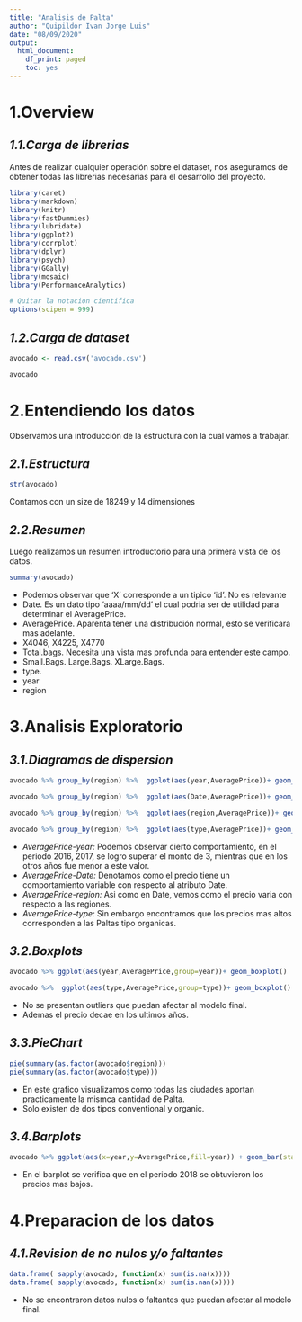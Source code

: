 ```yaml
---
title: "Analisis de Palta"
author: "Quipildor Ivan Jorge Luis"
date: "08/09/2020"
output:
  html_document:
    df_print: paged
    toc: yes
---
```

# **1.Overview**
## *1.1.Carga de librerias* 

Antes de realizar cualquier operación sobre el dataset, nos aseguramos de obtener todas las librerias necesarias para el desarrollo del proyecto.
```r

library(caret)
library(markdown)
library(knitr)
library(fastDummies)
library(lubridate)
library(ggplot2)
library(corrplot)
library(dplyr)
library(psych)
library(GGally)
library(mosaic)
library(PerformanceAnalytics)

# Quitar la notacion cientifica
options(scipen = 999)
```

## *1.2.Carga de dataset*
```r
avocado <- read.csv('avocado.csv')

avocado
```

# **2.Entendiendo los datos**
Observamos una introducción de la estructura con la cual vamos a trabajar.

## *2.1.Estructura*
```r
str(avocado)
```
Contamos con un size de 18249 y 14 dimensiones

## *2.2.Resumen*
Luego realizamos un resumen introductorio para una primera vista de los datos.
```r
summary(avocado)
```


- Podemos observar que 'X' corresponde a un tipico 'id'. No es relevante
- Date. Es un dato tipo 'aaaa/mm/dd' el cual podria ser de utilidad para determinar el AveragePrice.
- AveragePrice. Aparenta tener una distribución normal, esto se verificara mas adelante.
- X4046, X4225, X4770
- Total.bags. Necesita una vista mas profunda para entender este campo.
- Small.Bags. Large.Bags. XLarge.Bags.
- type.
- year
- region

# **3.Analisis Exploratorio**

## *3.1.Diagramas de dispersion*

```r


avocado %>% group_by(region) %>%  ggplot(aes(year,AveragePrice))+ geom_jitter()

avocado %>% group_by(region) %>%  ggplot(aes(Date,AveragePrice))+ geom_jitter()

avocado %>% group_by(region) %>%  ggplot(aes(region,AveragePrice))+ geom_jitter()

avocado %>% group_by(region) %>%  ggplot(aes(type,AveragePrice))+ geom_jitter()

```

- *AveragePrice-year:* Podemos observar cierto comportamiento, en el periodo 2016, 2017, se logro superar el monto de 3, mientras que en los otros años fue menor a este valor.
- *AveragePrice-Date:* Denotamos como el precio tiene un comportamiento variable con respecto al atributo Date.
- *AveragePrice-region:* Asi como en Date, vemos como el precio varia con respecto a las regiones. 
- *AveragePrice-type:* Sin embargo encontramos que los precios mas altos corresponden a las Paltas tipo organicas. 

## *3.2.Boxplots* 
```r

avocado %>% ggplot(aes(year,AveragePrice,group=year))+ geom_boxplot()

avocado %>%  ggplot(aes(type,AveragePrice,group=type))+ geom_boxplot()

```

- No se presentan outliers que puedan afectar al modelo final.
- Ademas el precio decae en los ultimos años.

## *3.3.PieChart*
```r

pie(summary(as.factor(avocado$region)))
pie(summary(as.factor(avocado$type)))
```

- En este grafico visualizamos como todas las ciudades aportan practicamente la mismca cantidad de Palta.
- Solo existen de dos tipos conventional y organic.


## *3.4.Barplots*
```r

avocado %>% ggplot(aes(x=year,y=AveragePrice,fill=year)) + geom_bar(stat="identity") + theme_void()
```

- En el barplot se verifica que en el periodo 2018 se obtuvieron los precios mas bajos.

# **4.Preparacion de los datos**
## *4.1.Revision de no nulos y/o faltantes*
```r

data.frame( sapply(avocado, function(x) sum(is.na(x))))
data.frame( sapply(avocado, function(x) sum(is.nan(x))))
```

- No se encontraron datos nulos o faltantes que puedan afectar al modelo final.